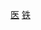 {{Category explanation|[[铁路用地_(中华人民共和国)#铁路医院|中华人民共和国境内原由铁路系统设立的医院]]}}

[[Category:中华人民共和国铁道部|医]]
[[Category:中华人民共和国医院|铁]]